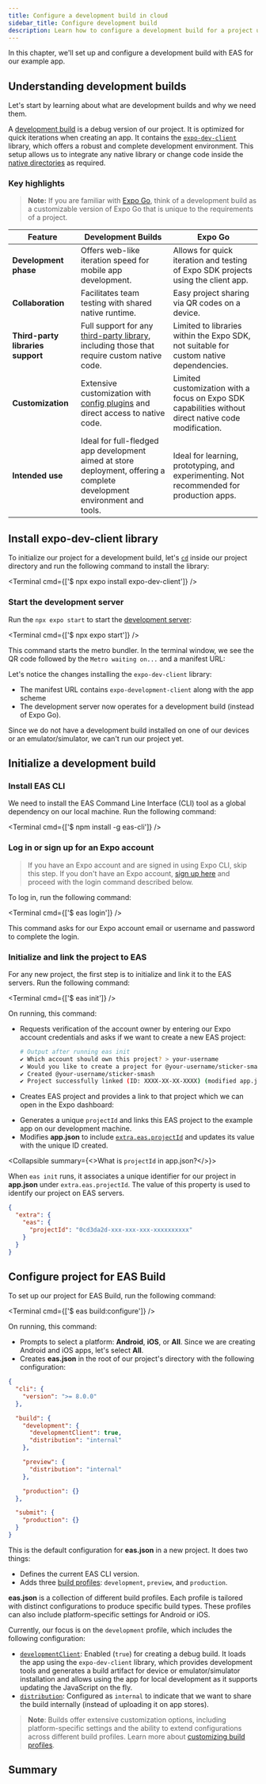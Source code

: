 ```yaml
---
title: Configure a development build in cloud
sidebar_title: Configure development build
description: Learn how to configure a development build for a project using EAS Build.
---
```



In this chapter, we'll set up and configure a development build with EAS for our example app.

## Understanding development builds

Let's start by learning about what are development builds and why we need them.

A [development build](/develop/development-builds/introduction/) is a debug version of our project. It is optimized for quick iterations when creating an app. It contains the [`expo-dev-client`](/versions/latest/sdk/dev-client/) library, which offers a robust and complete development environment. This setup allows us to integrate any native library or change code inside the [native directories](/workflow/overview/#android-and-ios-native-projects) as required.

### Key highlights

> **Note:** If you are familiar with [Expo Go](/get-started/expo-go/), think of a development build as a customizable version of Expo Go that is unique to the requirements of a project.

| Feature                           | Development Builds                                                                                                                             | Expo Go                                                                                              |
| --------------------------------- | ---------------------------------------------------------------------------------------------------------------------------------------------- | ---------------------------------------------------------------------------------------------------- |
| **Development phase**             | Offers web-like iteration speed for mobile app development.                                                                                    | Allows for quick iteration and testing of Expo SDK projects using the client app.                    |
| **Collaboration**                 | Facilitates team testing with shared native runtime.                                                                                           | Easy project sharing via QR codes on a device.                                                       |
| **Third-party libraries support** | Full support for any [third-party library](/workflow/using-libraries/#third-party-libraries), including those that require custom native code. | Limited to libraries within the Expo SDK, not suitable for custom native dependencies.               |
| **Customization**                 | Extensive customization with [config plugins](/config-plugins/introduction/) and direct access to native code.                                 | Limited customization with a focus on Expo SDK capabilities without direct native code modification. |
| **Intended use**                  | Ideal for full-fledged app development aimed at store deployment, offering a complete development environment and tools.                       | Ideal for learning, prototyping, and experimenting. Not recommended for production apps.             |

<Step label="1">

## Install expo-dev-client library

To initialize our project for a development build, let's [`cd`](https://developer.mozilla.org/en-US/docs/Learn/Tools_and_testing/Understanding_client-side_tools/Command_line#basic_built-in_terminal_commands) inside our project directory and run the following command to install the library:

<Terminal cmd={['$ npx expo install expo-dev-client']} />

### Start the development server

Run the `npx expo start` to start the [development server](/get-started/start-developing/#start-a-development-server):

<Terminal cmd={['$ npx expo start']} />

This command starts the metro bundler. In the terminal window, we see the QR code followed by the `Metro waiting on...` and a manifest URL:

<ContentSpotlight
  alt="Running development server"
  src="/static/images/tutorial/eas/development-server.png"
  className="max-w-[600px]"
/>

Let's notice the changes installing the `expo-dev-client` library:

- The manifest URL contains `expo-development-client` along with the app scheme
- The development server now operates for a development build (instead of Expo Go).

Since we do not have a development build installed on one of our devices or an emulator/simulator, we can't run our project yet.

</Step>

<Step label="2">

## Initialize a development build

### Install EAS CLI

We need to install the EAS Command Line Interface (CLI) tool as a global dependency on our local machine. Run the following command:

<Terminal cmd={['$ npm install -g eas-cli']} />

### Log in or sign up for an Expo account

> If you have an Expo account and are signed in using Expo CLI, skip this step. If you don't have an Expo account, [sign up here](https://expo.dev/signup) and proceed with the login command described below.

To log in, run the following command:

<Terminal cmd={['$ eas login']} />

This command asks for our Expo account email or username and password to complete the login.

### Initialize and link the project to EAS

For any new project, the first step is to initialize and link it to the EAS servers. Run the following command:

<Terminal cmd={['$ eas init']} />

On running, this command:

- Requests verification of the account owner by entering our Expo account credentials and asks if we want to create a new EAS project:

  ```sh
  # Output after running eas init
  ✔ Which account should own this project? > your-username
  ✔ Would you like to create a project for @your-username/sticker-smash? … yes
  ✔ Created @your-username/sticker-smash
  ✔ Project successfully linked (ID: XXXX-XX-XX-XXXX) (modified app.json)
  ```

- Creates EAS project and provides a link to that project which we can open in the Expo dashboard:

<ContentSpotlight
  alt="New project in Expo dashboard"
  src="/static/images/tutorial/eas/new-project.png"
/>

- Generates a unique `projectId` and links this EAS project to the example app on our development machine.
- Modifies **app.json** to include [`extra.eas.projectId`](/versions/latest/sdk/constants/#easconfig) and updates its value with the unique ID created.

<Collapsible summary={<>What is <CODE>projectId</CODE> in app.json?</>}>

When `eas init` runs, it associates a unique identifier for our project in **app.json** under `extra.eas.projectId`. The value of this property is used to identify our project on EAS servers.

```json
{
  "extra": {
    "eas": {
      "projectId": "0cd3da2d-xxx-xxx-xxx-xxxxxxxxxx"
    }
  }
}
```

</Collapsible>

</Step>

<Step label="3">

## Configure project for EAS Build

To set up our project for EAS Build, run the following command:

<Terminal cmd={['$ eas build:configure']} />

On running, this command:

- Prompts to select a platform: **Android**, **iOS**, or **All**. Since we are creating Android and iOS apps, let's select **All**.
- Creates **eas.json** in the root of our project's directory with the following configuration:

```json eas.json
{
  "cli": {
    "version": ">= 8.0.0"
  },

  "build": {
    "development": {
      "developmentClient": true,
      "distribution": "internal"
    },

    "preview": {
      "distribution": "internal"
    },

    "production": {}
  },

  "submit": {
    "production": {}
  }
}
```

This is the default configuration for **eas.json** in a new project. It does two things:

- Defines the current EAS CLI version.
- Adds three [build profiles](/build/eas-json/#build-profiles): `development`, `preview`, and `production`.

</Step>

<Collapsible summary="Explore development profile further">

**eas.json** is a collection of different build profiles. Each profile is tailored with distinct configurations to produce specific build types. These profiles can also include platform-specific settings for Android or iOS.

Currently, our focus is on the `development` profile, which includes the following configuration:

- [`developmentClient`](/eas/json/#developmentclient): Enabled (`true`) for creating a debug build. It loads the app using the `expo-dev-client` library, which provides development tools and generates a build artifact for device or emulator/simulator installation and allows using the app for local development as it supports updating the JavaScript on the fly.
- [`distribution`](/eas/json/#distribution): Configured as `internal` to indicate that we want to share the build internally (instead of uploading it on app stores).

> **Note**: Builds offer extensive customization options, including platform-specific settings and the ability to extend configurations across different build profiles. Learn more about [customizing build profiles](/build/eas-json/#build-profiles).

</Collapsible>

## Summary

<ProgressTracker
  currentChapterIndex={0}
  name="EAS_TUTORIAL"
  summary="
We successfully used the EAS CLI to initialize, and configure our project, link it to EAS servers, and prepare a development build."
  nextChapterDescription="In the next chapter, let's create a development build for Android, install it on a device and an emulator, and get it running with the development server."
  nextChapterTitle="Create and run a cloud build for Android"
  nextChapterLink="/tutorial/eas/android-development-build/"
/>

